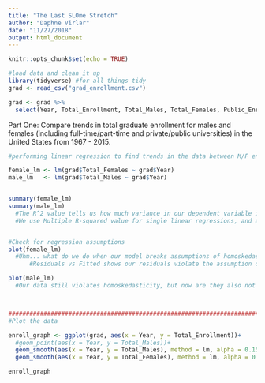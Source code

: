 ```yaml
---
title: "The Last SLOme Stretch"
author: "Daphne Virlar"
date: "11/27/2018"
output: html_document
---
```


```r
knitr::opts_chunk$set(echo = TRUE)
```


```r
#load data and clean it up
library(tidyverse) #for all things tidy
grad <- read_csv("grad_enrollment.csv")

grad <- grad %>% 
  select(Year, Total_Enrollment, Total_Males, Total_Females, Public_Enrollment, Private_Enrollment)
```




Part One: Compare trends in total graduate enrollment for males and females (including full-time/part-time and private/public universities) in the United States from 1967 - 2015.
```r
#performing linear regression to find trends in the data between M/F enrollment throughout time

female_lm <- lm(grad$Total_Females ~ grad$Year)
male_lm   <- lm(grad$Total_Males ~ grad$Year)


summary(female_lm)
summary(male_lm) 
  #The R^2 value tells us how much variance in our dependent variable is expained by our independent      variable
  #We use Multiple R-squared value for single linear regressions, and adjusted for multiple.


#Check for regression assumptions
plot(female_lm)
  #Uhm... what do we do when our model breaks assumptions of homoskedasticity?
      #Residuals vs Fitted shows our residuals violate the assumption of homoskedasticity. What does that mean for our R2 value? 

plot(male_lm)
  #Our data still violates homoskedasticity, but now are they also not normally distributed?? (QQ Plot)



#######################################################################################################
#Plot the data

enroll_graph <- ggplot(grad, aes(x = Year, y = Total_Enrollment))+
  #geom_point(aes(x = Year, y = Total_Males))+
  geom_smooth(aes(x = Year, y = Total_Males), method = lm, alpha = 0.15, se = F)+
  geom_smooth(aes(x = Year, y = Total_Females), method = lm, alpha = 0.15, se = F)

enroll_graph


```

